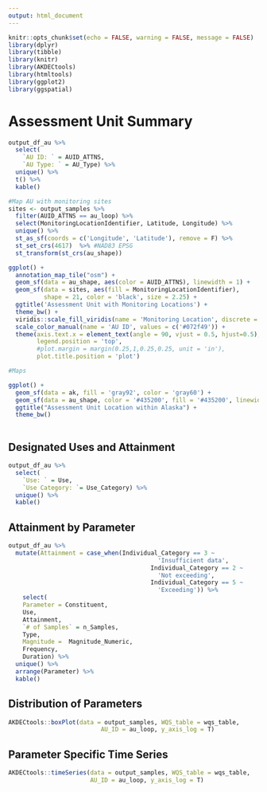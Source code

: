 ```yaml
---
output: html_document
---
```


```r
knitr::opts_chunk$set(echo = FALSE, warning = FALSE, message = FALSE)
library(dplyr)
library(tibble)
library(knitr)
library(AKDECtools)
library(htmltools)
library(ggplot2)
library(ggspatial)
```

# Assessment Unit Summary

```r
output_df_au %>%
  select(
    `AU ID: ` = AUID_ATTNS,
    `AU Type: ` = AU_Type) %>% 
  unique() %>%
  t() %>%
  kable() 
```

```r
#Map AU with monitoring sites
sites <- output_samples %>%
  filter(AUID_ATTNS == au_loop) %>%
  select(MonitoringLocationIdentifier, Latitude, Longitude) %>%
  unique() %>%
  st_as_sf(coords = c('Longitude', 'Latitude'), remove = F) %>%
  st_set_crs(4617)  %>% #NAD83 EPSG
  st_transform(st_crs(au_shape))

ggplot() +
  annotation_map_tile("osm") +
  geom_sf(data = au_shape, aes(color = AUID_ATTNS), linewidth = 1) +
  geom_sf(data = sites, aes(fill = MonitoringLocationIdentifier),
          shape = 21, color = 'black', size = 2.25) +
  ggtitle('Assessment Unit with Monitoring Locations') +
  theme_bw() +
  viridis::scale_fill_viridis(name = 'Monitoring Location', discrete = T, option = "mako") + 
  scale_color_manual(name = 'AU ID', values = c('#072f49')) + 
  theme(axis.text.x = element_text(angle = 90, vjust = 0.5, hjust=0.5),
        legend.position = 'top',
        #plot.margin = margin(0.25,1,0.25,0.25, unit = 'in'),
        plot.title.position = 'plot')
```

```r
#Maps

ggplot() +
  geom_sf(data = ak, fill = 'gray92', color = 'gray60') +
  geom_sf(data = au_shape, color = '#435200', fill = '#435200', linewidth = 5) +
  ggtitle("Assessment Unit Location within Alaska") + 
  theme_bw() 
  
```

\newpage

## Designated Uses and Attainment

```r

output_df_au %>%
  select(
    `Use: ` = Use,
    `Use Category: `= Use_Category) %>% 
  unique() %>%
  kable() 
```

\newpage

## Attainment by Parameter

```r
output_df_au %>%
  mutate(Attainment = case_when(Individual_Category == 3 ~
                                          'Insufficient data',
                                        Individual_Category == 2 ~
                                          'Not exceeding',
                                        Individual_Category == 5 ~
                                          'Exceeding')) %>%
    select(
    Parameter = Constituent,
    Use,
    Attainment,
    `# of Samples` = n_Samples,
    Type,
    Magnitude =  Magnitude_Numeric,
    Frequency,
    Duration) %>% 
  unique() %>%
  arrange(Parameter) %>%
  kable()
```

\newpage

## Distribution of Parameters

```r
AKDECtools::boxPlot(data = output_samples, WQS_table = wqs_table,
                          AU_ID = au_loop, y_axis_log = T)
```

## Parameter Specific Time Series

```r
AKDECtools::timeSeries(data = output_samples, WQS_table = wqs_table,
                       AU_ID = au_loop, y_axis_log = T)
```

